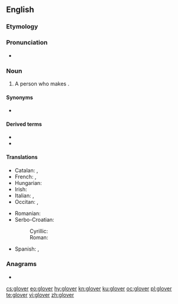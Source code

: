 {{also|Glover}}
==English==

===Etymology===
{{suffix|en|glove|er}}

===Pronunciation===
* {{rhymes|ʌvə(ɹ)|lang=en}}

===Noun===
{{en-noun}}

# A person who makes {{l|en|glove|gloves}}.

====Synonyms====
* {{l|en|glovemaker}}

====Derived terms====
* {{l|en|Glover}}
* {{l|en|glover's suture}}

====Translations====
{{trans-top|person who makes gloves}}
* Catalan: {{t|ca|guanter|m}}, {{t|ca|guantera|f}}
* French: {{t+|fr|gantier|m}}, {{t+|fr|gantière|f}}
* Hungarian: {{t|hu|kesztyűs}}
* Irish: {{t|ga|lámhainneoir|m}}
* Italian: {{t|it|guantaio|m}}, {{t|it|guantaia|f}}
* Occitan: {{t+|oc|gantièr|m}}, {{t|oc|gantièra|f}}
{{trans-mid}}
* Romanian: {{t+|ro|mănușar|m}}
* Serbo-Croatian:
*: Cyrillic: {{t|sh|рука̀вича̄р|m}}
*: Roman: {{t+|sh|rukàvičār|m}}
* Spanish: {{t+|es|guantero|m}}, {{t+|es|guantera|f}}
{{trans-bottom}}

===Anagrams===
* {{l|en|grovel}}

{{catlangcode|en|Occupations}}

[[cs:glover]]
[[eo:glover]]
[[hy:glover]]
[[kn:glover]]
[[ku:glover]]
[[oc:glover]]
[[pl:glover]]
[[te:glover]]
[[vi:glover]]
[[zh:glover]]